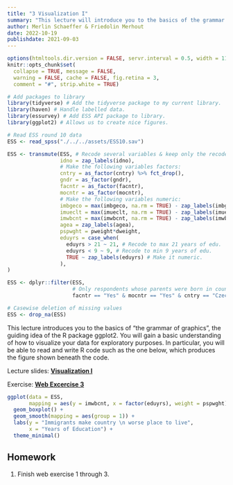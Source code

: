 ```yaml
---
title: "3 Visualization I"
summary: "This lecture will introduce you to the basics of the grammar of graphics and ggplot2."
author: Merlin Schaeffer & Friedolin Merhout
date: 2022-10-19
publishdate: 2021-09-03
---
```


```r
options(htmltools.dir.version = FALSE, servr.interval = 0.5, width = 115, digits = 2)
knitr::opts_chunk$set(
  collapse = TRUE, message = FALSE, 
  warning = FALSE, cache = FALSE, fig.retina = 3,
  comment = "#", strip.white = TRUE)

# Add packages to library
library(tidyverse) # Add the tidyverse package to my current library.
library(haven) # Handle labelled data.
library(essurvey) # Add ESS API package to library.
library(ggplot2) # Allows us to create nice figures.

# Read ESS round 10 data
ESS <- read_spss("./../../assets/ESS10.sav")

ESS <- transmute(ESS, # Recode several variables & keep only the recoded ones (i.e., transmute vs mutate). #<<
                 idno = zap_labels(idno),
                 # Make the following variables factors:
                 cntry = as_factor(cntry) %>% fct_drop(), 
                 gndr = as_factor(gndr),
                 facntr = as_factor(facntr),
                 mocntr = as_factor(mocntr),
                 # Make the following variables numeric:
                 imbgeco = max(imbgeco, na.rm = TRUE) - zap_labels(imbgeco), # Also turn scale around.
                 imueclt = max(imueclt, na.rm = TRUE) - zap_labels(imueclt), # Also turn scale around.
                 imwbcnt = max(imwbcnt, na.rm = TRUE) - zap_labels(imwbcnt), # Also turn scale around.
                 agea = zap_labels(agea),
                 pspwght = pweight*dweight,
                 eduyrs = case_when(
                   eduyrs > 21 ~ 21, # Recode to max 21 years of edu.
                   eduyrs < 9 ~ 9, # Recode to min 9 years of edu.
                   TRUE ~ zap_labels(eduyrs) # Make it numeric.
                 ),
)

ESS <- dplyr::filter(ESS,
                     # Only respondents whose parents were born in country of interview.
                     facntr == "Yes" & mocntr == "Yes" & cntry == "Czechia")

# Casewise deletion of missing values
ESS <- drop_na(ESS)
```

This lecture introduces you to the basics of "the grammar of graphics", the guiding idea of the R package ggplot2. You will gain a basic understanding of how to visualize your data for exploratory purposes. In particular, you will be able to read and write R code such as the one below, which produces the figure shown beneath the code.

Lecture slides: [**Visualization I**](/3-Visualization-I/3-Visualization-I.html)

Exercise: [**Web Excercise 3**](/exercises/exercise3.html)

```r
ggplot(data = ESS, 
       mapping = aes(y = imwbcnt, x = factor(eduyrs), weight = pspwght)) +
  geom_boxplot() +
  geom_smooth(mapping = aes(group = 1)) +
  labs(y = "Immigrants make country \n worse place to live", 
       x = "Years of Education") +
  theme_minimal()
```

## Homework
1. Finish web exercise 1 through 3.

